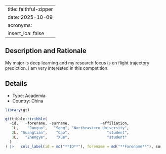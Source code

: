 
---
title: faithful-zipper
date: 2025-10-09
acronyms:
  insert_loa: false
---

## Description and Rationale

My major is deep learning and my research focus is on flight trajectory prediction. I am very interested in this competition.

## Details

* Type: Academia
* Country: China

```r
library(gt)

gt(tibble::tribble(
  ~id,   ~forename, ~surname,              ~affiliation,
   1L,    "Junguo",   "Song", "Northeastern University",
   2L, "Guangtian",    "Cao",                 "student",
   3L,   "Zhengye",    "Xue",                 "student"
  )
) |>   cols_label(id = md("**ID**"), forename = md("**Forename**"), surname ~ md("**Surname**"), affiliation ~ md("**Affiliation**"))
```
